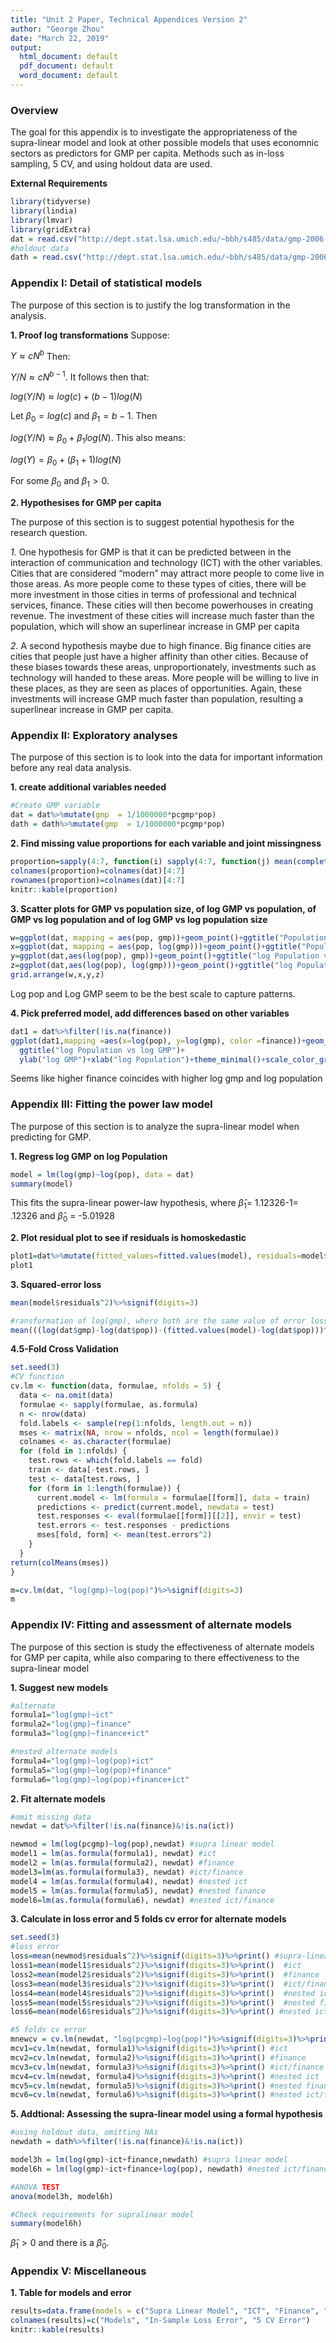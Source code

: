 ---
title: "Unit 2 Paper, Technical Appendices Version 2"
author: "George Zhou"
date: "March 22, 2019"
output:
  html_document: default
  pdf_document: default
  word_document: default
---
### Overview

The goal for this appendix is to investigate the appropriateness of the supra-linear model and look at other possible models that uses economnic sectors as predictors for GMP per capita. Methods such as in-loss sampling, 5 CV, and using holdout data are used. 

**External Requirements**

```{r echo = T}
library(tidyverse)
library(lindia)
library(lmvar)
library(gridExtra)
dat = read.csv("http://dept.stat.lsa.umich.edu/~bbh/s485/data/gmp-2006.csv")
#holdout data
dath = read.csv("http://dept.stat.lsa.umich.edu/~bbh/s485/data/gmp-2006-holdout.csv")
```

### Appendix I: Detail of statistical models

The purpose of this section is to justify the log transformation in the analysis. 

**1. Proof log transformations**
Suppose:

$Y\approx cN^b$ Then:

$Y/N\approx cN^{b-1}$. It follows then that:

$log(Y/N)\approx log(c)+(b-1)log(N)$

Let $\beta_0=log(c)$ and $\beta_1=b-1$. Then

$log(Y/N) \approx \beta_0 + \beta_1log(N)$. This also means:

$log(Y) = \beta_0 +(\beta_1 +1)log(N)$ 

For some $\beta_0$ and $\beta_1>0$. 

**2. Hypothesises for GMP per capita**

The purpose of this section is to suggest potential hypothesis 
for the research question.

*1.* One hypothesis for GMP is that it can be predicted between in the interaction of communication and technology (ICT) with the other variables. Cities that are considered "modern" may attract more people to come live in those areas. As more people come to these types of cities, there will be more investment in those cities in terms of professional and technical services, finance. These cities will then become powerhouses in creating revenue. The investment of these cities will increase much faster than the population, which will show an superlinear increase in GMP per capita 

*2.* A second hypothesis maybe due to high finance. Big finance cities are cities that people just have a higher affinity than other cities. Because of these biases towards these areas, unproportionately, investments such as technology will handed to these areas. More people will be willing to live in these places, as they are seen as places of opportunities. Again, these investments will increase GMP much faster than population, resulting a superlinear increase in GMP per capita.   


### Appendix II: Exploratory analyses

The purpose of this section is to look into the data for important information before any real data analysis. 

**1. create additional variables needed**
```{r}
#Create GMP variable
dat = dat%>%mutate(gmp  = 1/1000000*pcgmp*pop)
dath = dath%>%mutate(gmp  = 1/1000000*pcgmp*pop)
```

**2. Find missing value proportions for each variable and joint missingness**
```{r}
proportion=sapply(4:7, function(i) sapply(4:7, function(j) mean(complete.cases(dat[i], dat[j]))))
colnames(proportion)=colnames(dat)[4:7]
rownames(proportion)=colnames(dat)[4:7]
knitr::kable(proportion)
```

**3. Scatter plots for  GMP vs population size, of log GMP vs population, of GMP vs log population and of log GMP vs log population size**
```{r}
w=ggplot(dat, mapping = aes(pop, gmp))+geom_point()+ggtitle("Population vs GMP")+xlab("Population")+ylab("GMP")+theme_minimal()+geom_smooth(se=F)
x=ggplot(dat, mapping = aes(pop, log(gmp)))+geom_point()+ggtitle("Population vs log GMP")+ylab("log GMP")+xlab("Population")+theme_minimal()+geom_smooth(se=F)
y=ggplot(dat,aes(log(pop), gmp))+geom_point()+ggtitle("log Population vs GMP")+ylab("GMP")+xlab("log Population")+theme_minimal()+geom_smooth(se=F)
z=ggplot(dat,aes(log(pop), log(gmp)))+geom_point()+ggtitle("log Population vs log GMP")+ylab("log GMP")+xlab("log Population")+theme_minimal()+geom_smooth(se=F)
grid.arrange(w,x,y,z)
```

Log pop and Log GMP seem to be the best scale to capture patterns. 

**4. Pick preferred model, add differences based on other variables**
```{r}
dat1 = dat%>%filter(!is.na(finance))
ggplot(dat1,mapping =aes(x=log(pop), y=log(gmp), color =finance))+geom_point()+
  ggtitle("log Population vs log GMP")+
  ylab("log GMP")+xlab("log Population")+theme_minimal()+scale_color_gradient(low = "purple", high = "yellow")+ stat_smooth(geom='line', alpha=0.5, se=FALSE)
```

Seems like higher finance coincides with higher log gmp and log population

### Appendix III: Fitting the power law model

The purpose of this section is to analyze the supra-linear model when predicting for GMP.

**1. Regress log GMP on log Population** 
```{r}
model = lm(log(gmp)~log(pop), data = dat)
summary(model)
```
This fits the supra-linear power-law hypothesis, where $\hat\beta_1$= 1.12326-1= .12326 and $\hat\beta_0$ = -5.01928

**2. Plot residual plot to see if residuals is homoskedastic **
```{r}
plot1=dat%>%mutate(fitted_values=fitted.values(model), residuals=model$residuals)%>%ggplot(mapping = aes(x=fitted_values, y = residuals))+geom_point()+geom_smooth(se=F)+geom_hline(yintercept=0)+theme_minimal()+ggtitle("Residual Plot")+xlab("fitted values")
plot1
```

**3. Squared-error loss**
```{r}
mean(model$residuals^2)%>%signif(digits=3)

#ransformation of log(gmp), where both are the same value of error loss
mean(((log(dat$gmp)-log(dat$pop))-(fitted.values(model)-log(dat$pop)))^2)

```

**4.5-Fold Cross Validation**
```{r}
set.seed(3)
#CV function
cv.lm <- function(data, formulae, nfolds = 5) {
  data <- na.omit(data)
  formulae <- sapply(formulae, as.formula)
  n <- nrow(data)
  fold.labels <- sample(rep(1:nfolds, length.out = n))
  mses <- matrix(NA, nrow = nfolds, ncol = length(formulae))
  colnames <- as.character(formulae)
  for (fold in 1:nfolds) {
    test.rows <- which(fold.labels == fold)
    train <- data[-test.rows, ]
    test <- data[test.rows, ]
    for (form in 1:length(formulae)) {
      current.model <- lm(formula = formulae[[form]], data = train)
      predictions <- predict(current.model, newdata = test)
      test.responses <- eval(formulae[[form]][[2]], envir = test)
      test.errors <- test.responses - predictions
      mses[fold, form] <- mean(test.errors^2)
    }
  }
return(colMeans(mses))
}

m=cv.lm(dat, "log(gmp)~log(pop)")%>%signif(digits=3)
m
```

### Appendix IV: Fitting and assessment of alternate models

The purpose of this section is study the effectiveness of alternate models for GMP per capita, while also comparing to there effectiveness to the supra-linear model

**1. Suggest new models**
```{r}
#alternate
formula1="log(gmp)~ict"
formula2="log(gmp)~finance"
formula3="log(gmp)~finance+ict"

#nested alternate models
formula4="log(gmp)~log(pop)+ict"
formula5="log(gmp)~log(pop)+finance"
formula6="log(gmp)~log(pop)+finance+ict"
```

**2. Fit alternate models**
```{r}
#omit missing data
newdat = dat%>%filter(!is.na(finance)&!is.na(ict))

newmod = lm(log(pcgmp)~log(pop),newdat) #supra linear model
model1 = lm(as.formula(formula1), newdat) #ict
model2 = lm(as.formula(formula2), newdat) #finance
model3=lm(as.formula(formula3), newdat) #ict/finance
model4 = lm(as.formula(formula4), newdat) #nested ict
model5 = lm(as.formula(formula5), newdat) #nested finance
model6=lm(as.formula(formula6), newdat) #nested ict/finance
```

**3. Calculate in loss error and 5 folds cv error for alternate models**
```{r}
set.seed(3)
#loss error
loss=mean(newmod$residuals^2)%>%signif(digits=3)%>%print() #supra-linear model
loss1=mean(model1$residuals^2)%>%signif(digits=3)%>%print()  #ict
loss2=mean(model2$residuals^2)%>%signif(digits=3)%>%print()  #finance
loss3=mean(model3$residuals^2)%>%signif(digits=3)%>%print()  #ict/finance
loss4=mean(model4$residuals^2)%>%signif(digits=3)%>%print()  #nested ict
loss5=mean(model5$residuals^2)%>%signif(digits=3)%>%print()  #nested finance
loss6=mean(model6$residuals^2)%>%signif(digits=3)%>%print() #nested ict/finance

#5 folds cv error
mnewcv = cv.lm(newdat, "log(pcgmp)~log(pop)")%>%signif(digits=3)%>%print() #supra-linear model
mcv1=cv.lm(newdat, formula1)%>%signif(digits=3)%>%print() #ict
mcv2=cv.lm(newdat, formula2)%>%signif(digits=3)%>%print() #finance
mcv3=cv.lm(newdat, formula3)%>%signif(digits=3)%>%print() #ict/finance
mcv4=cv.lm(newdat, formula4)%>%signif(digits=3)%>%print() #nested ict
mcv5=cv.lm(newdat, formula5)%>%signif(digits=3)%>%print() #nested finance
mcv6=cv.lm(newdat, formula6)%>%signif(digits=3)%>%print() #nested ict/finance

```

**5. Addtional: Assessing the supra-linear model using a formal hypothesis**
```{r}
#using holdout data, omitting NAs
newdath = dath%>%filter(!is.na(finance)&!is.na(ict))

model3h = lm(log(gmp)~ict+finance,newdath) #supra linear model
model6h = lm(log(gmp)~ict+finance+log(pop), newdath) #nested ict/finance

#ANOVA TEST
anova(model3h, model6h)

#Check requirements for supralinear model
summary(model6h)
```

$\hat\beta_1>0$ and there is a $\hat\beta_0$.

### Appendix V: Miscellaneous#

**1. Table for models and error**
```{r}
results=data.frame(models = c("Supra Linear Model", "ICT", "Finance", "Finance and ICT", "Nested ICT", "Nested Finance", "Nested Finance and ICT"), samploss = c(loss, loss1, loss2, loss3, loss4, loss5, loss6), cv5 = c(mnewcv, mcv1, mcv2, mcv3, mcv4, mcv5, mcv6))
colnames(results)=c("Models", "In-Sample Loss Error", "5 CV Error")
knitr::kable(results)
```



